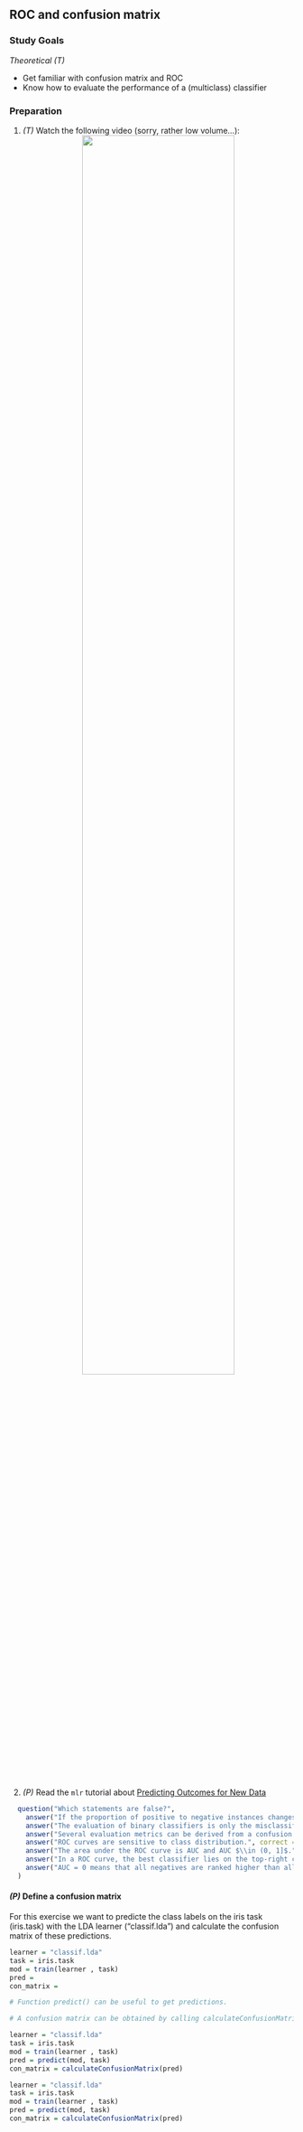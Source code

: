 ## ROC and confusion matrix

### Study Goals

*Theoretical (T)*

- Get familiar with confusion matrix and ROC
- Know how to evaluate the performance of a (multiclass) classifier

### Preparation

1.  *(T)* Watch the following video  (sorry, rather low volume...):
    <center>
![](https://www.youtube.com/watch?v=g3w98HnbtEw&list=PLMyWaJl2LoXyhFvMjtbBGs0Pi8khHbKm3&index=5&t=0s){width="75%"}
    </center>
1. *(P)* Read the `mlr` tutorial about [Predicting Outcomes for New Data](https://mlr.mlr-org.com/articles/tutorial/predict.html#classification-confusion-matrix)

```r
  question("Which statements are false?",
    answer("If the proportion of positive to negative instances changes, the ROC curve will not     change."),
    answer("The evaluation of binary classifiers is only the misclassification error.", correct = TRUE),
    answer("Several evaluation metrics can be derived from a confusion matrix."),
    answer("ROC curves are sensitive to class distribution.", correct = TRUE),
    answer("The area under the ROC curve is AUC and AUC $\\in (0, 1]$.", correct = TRUE),
    answer("In a ROC curve, the best classifier lies on the top-right corner.", correct = TRUE),
    answer("AUC = 0 means that all negatives are ranked higher than all positives.")
  )
```
#### *(P)* Define a confusion matrix

For this exercise we want to predicte the class labels on the iris task (iris.task) with the LDA learner ("classif.lda") and calculate the confusion matrix of these predictions.



```r
learner = "classif.lda"
task = iris.task
mod = train(learner , task)
pred = 
con_matrix =
```
```r
# Function predict() can be useful to get predictions.
```

```r
# A confusion matrix can be obtained by calling calculateConfusionMatrix().
```


```r
learner = "classif.lda"
task = iris.task
mod = train(learner , task)
pred = predict(mod, task)
con_matrix = calculateConfusionMatrix(pred)
```
```r
learner = "classif.lda"
task = iris.task
mod = train(learner , task)
pred = predict(mod, task)
con_matrix = calculateConfusionMatrix(pred)
```
